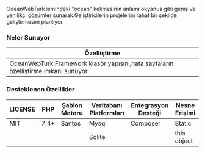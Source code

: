 OceanWebTurk ismindeki "ocean" kelimesinin anlamı okyanus gibi geniş ve yenilikçi çözümler sunarak.Geliştiricilerin projelerini rahat bir şekilde geliştirmesini planlıyor.

### Neler Sunuyor

| Özelliştirme| 
|------|
|OceanWebTurk Framework klasör yapısını,hata sayfalarını özelliştirme imkanı sunuyor.|

### Desteklenen Özellikler

| LICENSE | PHP    |  Şablon Motoru | Veritabanı Platformları | Entegrasyon Desteği | Nesne Erişimi | 
| ------- | ----   | ------------- | ----------------------- | ------------------- | ------------- |
| MIT     | 7.4+   | Santos        | Mysql                   | Composer            | Static        |
| &nbsp;  | &nbsp; | &nbsp;        | Sqlite                  | &nbsp;              | <span class="type">this</span> object |
